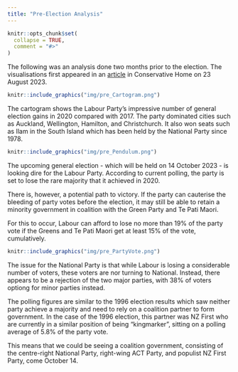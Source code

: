 ```yaml
---
title: "Pre-Election Analysis"
---
```

```{=html}
<style>
  .content p {
    margin-top: 30px !important;
  }

  details {
    margin-bottom: 40px;
  }
</style>
```
```r
knitr::opts_chunk$set(
  collapse = TRUE,
  comment = "#>"
)
```
The following was an analysis done two months prior to the election. The visualisations first appeared in an [article](https://conservativehome.com/2023/08/23/api-dawson-labours-collapse-could-see-an-historically-strong-result-for-the-smaller-parties-in-the-new-zealand-election/) in Conservative Home on 23 August 2023.

```r
knitr::include_graphics("img/pre_Cartogram.png")
```

The cartogram shows the Labour Party's impressive number of general election gains in 2020 compared with 2017. The party dominated cities such as Auckland, Wellington, Hamilton, and Christchurch. It also won seats such as Ilam in the South Island which has been held by the National Party since 1978.

```r
knitr::include_graphics("img/pre_Pendulum.png")
```

The upcoming general election - which will be held on 14 October 2023 - is looking dire for the Labour Party. According to current polling, the party is set to lose the rare majority that it achieved in 2020.

There is, however, a potential path to victory. If the party can cauterise the bleeding of party votes before the election, it may still be able to retain a minority government in coalition with the Green Party and Te Pati Maori.

For this to occur, Labour can afford to lose no more than 19% of the party vote if the Greens and Te Pati Maori get at least 15% of the vote, cumulatively.

```r
knitr::include_graphics("img/pre_PartyVote.png")
```

The issue for the National Party is that while Labour is losing a considerable number of voters, these voters are nor turning to National. Instead, there appears to be a rejection of the two major parties, with 38% of voters optiong for minor parties instead.

The polling figures are similar to the 1996 election results which saw neither party achieve a majority and need to rely on a coalition partner to form government. In the case of the 1996 election, this partner was NZ First who are currently in a similar position of being "kingmarker", sitting on a polling average of 5.8% of the party vote.

This means that we could be seeing a coalition government, consisting of the centre-right National Party, right-wing ACT Party, and populist NZ First Party, come October 14.
